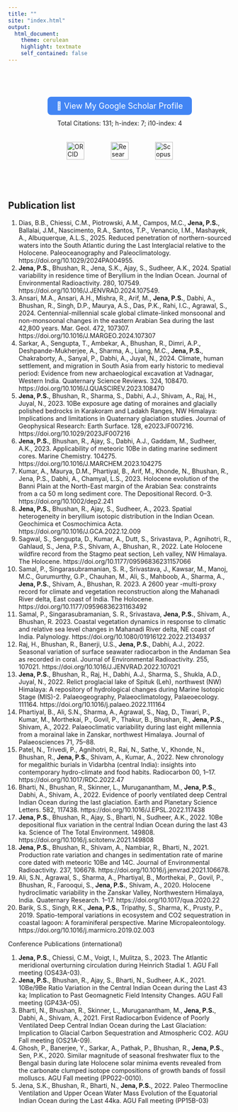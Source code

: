 ```yaml
---
title: ""
site: "index.html"
output:
  html_document:
    theme: cerulean
    highlight: textmate
    self_contained: false
---
```

<br><br><br>

<div style="text-align:center; margin-top:20px;">
  <a href="https://scholar.google.co.in/citations?user=mi1fxyEAAAAJ&hl=en" target="_blank" 
     style="font-size:18px; padding:10px 20px; background-color:#4285F4; color:white; text-decoration:none; border-radius:8px;">
    📖 View My Google Scholar Profile
  </a>
</div>

<div style="text-align:center; margin-top:20px;">
Total Citations: 131; h-index: 7; i10-index: 4 
</div>




<div style="display: flex; justify-content: center; align-items: center; gap: 30px; margin-top: 20px;">

  <!-- ORCID -->
  <a href="https://orcid.org/ 0000-0002-2232-4212" target="_blank" style="margin: 0 15px;">
    <img src="https://upload.wikimedia.org/wikipedia/commons/0/06/ORCID_iD.svg" alt="ORCID" width="40">
  </a>

  <!-- ResearchGate -->
  <a href="https://www.researchgate.net/profile/Partha-Jena?ev=hdr_xprf" target="_blank" style="margin: 0 15px;">
    <img src="https://upload.wikimedia.org/wikipedia/commons/5/5e/ResearchGate_icon_SVG.svg" alt="ResearchGate" width="40">
  </a>

  <!-- Scopus -->
  <a href="https://www.scopus.com/authid/detail.uri?authorId=57206849353" target="_blank" style="margin: 0 15px;">
    <img src="scopus.png" alt="Scopus" width="40">
 </a>

</div>


<br><br>

## Publication list

1.	Dias, B.B., Chiessi, C.M., Piotrowski, A.M., Campos, M.C., **Jena, P.S.**, Ballalai, J.M., Nascimento, R.A., Santos, T.P., Venancio, I.M., Mashayek, A., Albuquerque, A.L.S., 2025. Reduced penetration of northern-sourced waters into the South Atlantic during the Last Interglacial relative to the Holocene. Paleoceanography and Paleoclimatology. https://doi.org/10.1029/2024PA004955.
2.	**Jena, P.S.**, Bhushan, R., Jena, S.K., Ajay, S., Sudheer, A.K., 2024. Spatial variability in residence time of Beryllium in the Indian Ocean. Journal of Environmental Radioactivity. 280, 107549. https://doi.org/10.1016/J.JENVRAD.2024.107549.
3.	Ansari, M.A., Ansari, A.H., Mishra, R., Arif, M., **Jena, P.S.**, Dabhi, A., Bhushan, R., Singh, D.P., Maurya, A.S., Das, P.K., Rahi, I.C., Agrawal, S., 2024. Centennial-millennial scale global climate-linked monsoonal and non-monsoonal changes in the eastern Arabian Sea during the last 42,800 years. Mar. Geol. 472, 107307. https://doi.org/10.1016/J.MARGEO.2024.107307
4.	Sarkar, A., Sengupta, T., Ambekar, A., Bhushan, R., Dimri, A.P., Deshpande-Mukherjee, A., Sharma, A., Liang, M.C., **Jena, P.S.**, Chakraborty, A., Sanyal, P., Dabhi, A., Juyal, N., 2024. Climate, human settlement, and migration in South Asia from early historic to medieval period: Evidence from new archaeological excavation at Vadnagar, Western India. Quaternary Science Reviews. 324, 108470. https://doi.org/10.1016/J.QUASCIREV.2023.108470
5.	**Jena, P.S.**, Bhushan, R., Sharma, S., Dabhi, A.J., Shivam, A., Raj, H., Juyal, N., 2023. 10Be exposure age dating of moraines and glacially polished bedrocks in Karakoram and Ladakh Ranges, NW Himalaya: Implications and limitations in Quaternary glaciation studies. Journal of Geophysical Research: Earth Surface. 128, e2023JF007216. https://doi.org/10.1029/2023JF007216
6.	**Jena, P.S.**, Bhushan, R., Ajay, S., Dabhi, A.J., Gaddam, M., Sudheer, A.K., 2023. Applicability of meteoric 10Be in dating marine sediment cores. Marine Chemistry. 104275. https://doi.org/10.1016/J.MARCHEM.2023.104275
7.	Kumar, A., Maurya, D.M., Phartiyal, B., Arif, M., Khonde, N., Bhushan, R., Jena, P.S., Dabhi, A., Chamyal, L.S., 2023. Holocene evolution of the Banni Plain at the North-East margin of the Arabian Sea: constraints from a ca 50 m long sediment core. The Depositional Record. 0–3. https://doi.org/10.1002/dep2.241
8.	**Jena, P.S.**, Bhushan, R., Ajay, S., Sudheer, A., 2023. Spatial heterogeneity in beryllium isotopic distribution in the Indian Ocean. Geochimica et Cosmochimica Acta. https://doi.org/10.1016/J.GCA.2022.12.009
9.	Sagwal, S., Sengupta, D., Kumar, A., Dutt, S., Srivastava, P., Agnihotri, R., Gahlaud, S., Jena, P.S., Shivam, A., Bhushan, R., 2022. Late Holocene wildfire record from the Stagmo peat section, Leh valley, NW Himalaya. The Holocene. https://doi.org/10.1177/09596836231157066
10.	Samal, P., Singarasubramanian, S. R., Srivastava, J., Kawsar, M., Manoj, M.C., Gurumurthy, G.P., Chauhan, M., Ali, S., Mahboob, A., Sharma, A., **Jena, P.S.**, Shivam, A., Bhushan, R. 2023. A 2600 year -multi-proxy record for climate and vegetation reconstruction along the Mahanadi River delta, East coast of India. The Holocene. https://doi.org/10.1177/09596836231163492
11.	Samal, P., Singarasubramanian, S. R., Srivastava, **Jena, P.S.**, Shivam, A., Bhushan, R. 2023. Coastal vegetation dynamics in response to climatic and relative sea level changes in Mahanadi River delta, NE coast of India. Palynology. https://doi.org/10.1080/01916122.2022.2134937
12.	Raj, H., Bhushan, R., Banerji, U.S., **Jena, P.S.**, Dabhi, A.J., 2022. Seasonal variation of surface seawater radiocarbon in the Andaman Sea as recorded in coral. Journal of Environmental Radioactivity. 255, 107021. https://doi.org/10.1016/J.JENVRAD.2022.107021
13.	**Jena, P.S.**, Bhushan, R., Raj, H., Dabhi, A.J., Sharma, S., Shukla, A.D., Juyal, N., 2022. Relict proglacial lake of Spituk (Leh), northwest (NW) Himalaya: A repository of hydrological changes during Marine Isotopic Stage (MIS)-2. Palaeogeography, Palaeoclimatology, Palaeoecology. 111164. https://doi.org/10.1016/j.palaeo.2022.111164
14.	Phartiyal, B., Ali, S.N., Sharma, A., Agrawal, S., Nag, D., Tiwari, P., Kumar, M., Morthekai, P., Govil, P., Thakur, B., Bhushan, R., **Jena, P.S.**, Shivam, A., 2022. Palaeoclimatic variability during last eight millennia from a morainal lake in Zanskar, northwest Himalaya. Journal of Palaeosciences 71, 75–88.
15.	Patel, N., Trivedi, P., Agnihotri, R., Rai, N., Sathe, V., Khonde, N., Bhushan, R., **Jena, P.S.**, Shivam, A., Kumar, A., 2022. New chronology for megalithic burials in Vidarbha (central India): insights into contemporary hydro-climate and food habits. Radiocarbon 00, 1–17. https://doi.org/10.1017/RDC.2022.47
16.	Bharti, N., Bhushan, R., Skinner, L., Muruganantham, M., **Jena, P.S.**, Dabhi, A., Shivam, A., 2022. Evidence of poorly ventilated deep Central Indian Ocean during the last glaciation. Earth and Planetary Science Letters. 582, 117438. https://doi.org/10.1016/J.EPSL.2022.117438
17.	**Jena, P.S.**, Bhushan, R., Ajay, S., Bharti, N., Sudheer, A.K., 2022. 10Be depositional flux variation in the central Indian Ocean during the last 43 ka. Science of The Total Environment. 149808. https://doi.org/10.1016/j.scitotenv.2021.149808   
18.	**Jena, P.S.**, Bhushan, R., Shivam, A., Nambiar, R., Bharti, N., 2021. Production rate variation and changes in sedimentation rate of marine core dated with meteoric 10Be and 14C. Journal of Environmental Radioactivity. 237, 106678. https://doi.org/10.1016/j.jenvrad.2021.106678.
19.	Ali, S.N., Agrawal, S., Sharma, A., Phartiyal, B., Morthekai, P., Govil, P., Bhushan, R., Farooqui, S., **Jena, P.S.**, Shivam, A., 2020. Holocene hydroclimatic variability in the Zanskar Valley, Northwestern Himalaya, India. Quaternary Research. 1–17. https://doi.org/10.1017/qua.2020.22
20.	Barik, S.S., Singh, R.K., **Jena, P.S.**, Tripathy, S., Sharma, K., Prusty, P., 2019. Spatio-temporal variations in ecosystem and CO2 sequestration in coastal lagoon: A foraminiferal perspective. Marine Micropaleontology. https://doi.org/10.1016/j.marmicro.2019.02.003

Conference Publications (international)

1.	**Jena, P.S.**, Chiessi, C.M., Voigt, I., Mulitza, S., 2023. The Atlantic meridional overturning circulation during Heinrich Stadial 1. AGU Fall meeting (OS43A-03). 
2.	**Jena, P.S.**, Bhushan, R., Ajay, S., Bharti, N., Sudheer, A.K., 2021. 10Be/9Be Ratio Variation in the Central Indian Ocean during the Last 43 ka; Implication to Past Geomagnetic Field Intensity Changes. AGU Fall meeting (GP43A-05). 
3.	Bharti, N., Bhushan, R., Skinner, L., Muruganantham, M., **Jena, P.S.**, Dabhi, A., Shivam, A., 2021. First Radiocarbon Evidence of Poorly Ventilated Deep Central Indian Ocean during the Last Glaciation: Implication to Glacial Carbon Sequestration and Atmospheric CO2. AGU Fall meeting (OS21A-09).
4.	Ghosh, P., Banerjee, Y., Sarkar, A., Pathak, P., Bhushan, R., **Jena, P.S.**, Sen, P.K., 2020. Similar magnitude of seasonal freshwater flux to the Bengal basin during late Holocene solar minima events revealed from the carbonate clumped isotope compositions of growth bands of fossil molluscs. AGU Fall meeting (PP022-0010).
5.	Jena, S.K., Bhushan, R., Bharti, N., **Jena, P.S.**, 2022. Paleo Thermocline Ventilation and Upper Ocean Water Mass Evolution of the Equatorial Indian Ocean during the Last 44ka. AGU Fall meeting (PP15B-03)









